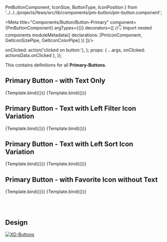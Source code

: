   PmButtonComponent,
  IconSize,
  ButtonType,
  IconPosition
} from '../../../projects/fews/src/lib/components/pm-button/pm-button.component';

<Meta title="Components/Button/Button-Primary" component={PmButtonComponent} argTypes={{}} decorators={[
  //👇 Import nested components
   moduleMetadata({
    declarations: [PmIconComponent, GetIconSizePipe, GetIconColorPipe]
   })
]}/>

<Description of={PmIconComponent} />
<Description markdown={`# Buttons`}/>

  onClicked: action('clicked on button:'),
};
  props: {
    ...args,
    onClicked: actionsData.onClicked
  },
});

This contains definitions for all **Primary-Buttons**.

## Primary Button - with Text Only

<Canvas withToolbar isColumn>
  <Story name="Primary Text Only" args={{
      ...ButtonData,
      label: 'Neue Aufgabe',
      type: ButtonType.PRIMARY,
    }}>
    {Template.bind({})}
  </Story>
  <Story name="Primary Text Only Disabled" args={{
      ...ButtonData,
      label: 'Neue Aufgabe',
      type: ButtonType.PRIMARY,
      disabled: true,
    }}>
    {Template.bind({})}
  </Story>
</Canvas>

## Primary Button - Text with Left Filter Icon Variation

<Canvas withToolbar isColumn>
  <Story name="Primary Text with Left Filter Icon" args={{
      ...ButtonData,
      label: 'Neue Aufgabe',
      type: ButtonType.PRIMARY,
      iconPosition: IconPosition.LEFT,
      icon: Icon.FILTER,
      iconRotation: 0,
    }}>
    {Template.bind({})}
  </Story>
  <Story name="Primary Text with Left Filter Icon Disabled" args={{
      ...ButtonData,
      label: 'Neue Aufgabe',
      type: ButtonType.PRIMARY,
      disabled: true,
      iconPosition: IconPosition.LEFT,
      icon: Icon.FILTER,
      iconRotation: 0,
    }}>
    {Template.bind({})}
  </Story>
</Canvas>

## Primary Button - Text with Left Sort Icon Variation

<Canvas withToolbar isColumn>
  <Story name="Primary Text with Left Sort Icon" args={{
      ...ButtonData,
      label: 'SORTIEREN',
      type: ButtonType.PRIMARY,
      iconPosition: IconPosition.LEFT,
      icon: Icon.SORT,
      iconRotation: 0,
    }}>
    {Template.bind({})}
  </Story>
  <Story name="Primary Text with Left Sort Icon Disabled" args={{
      ...ButtonData,
      label: 'SORTIEREN',
      type: ButtonType.PRIMARY,
      disabled: true,
      iconPosition: IconPosition.LEFT,
      icon: Icon.SORT,
      iconRotation: 0,
    }}>
    {Template.bind({})}
  </Story>
</Canvas>

## Primary Button - with Favorite Icon without Text

<Canvas withToolbar isColumn>
  <Story name="Primary with Favorite Icon Without Text" args={{
      ...ButtonData,
      label: false,
      type: ButtonType.PRIMARY,
      iconPosition: IconPosition.LEFT,
      icon: Icon.FAVORITE,
      iconRotation: 0,
    }}>
    {Template.bind({})}
  </Story>
  <Story name="Primary with Favorite Icon Without Text Disabled" args={{
      ...ButtonData,
      label: false,
      type: ButtonType.PRIMARY,
      disabled: true,
      iconPosition: IconPosition.LEFT,
      icon: Icon.FAVORITE,
      iconRotation: 0,
    }}>
    {Template.bind({})}
  </Story>
</Canvas>


<br/><br/>

## Design

[![XD-Buttons](https://img.shields.io/badge/-Buttons-%235c5c5c?logo=adobexd&labelColor=450034)](https://xd.adobe.com/view/3ff4c180-5eee-4b0f-941c-2de05a13ccd2-6aa7/specs/)